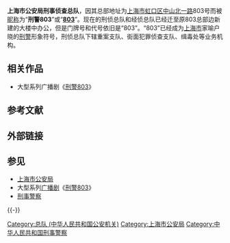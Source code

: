 {{Otheruses
|subject='''上海市公安局刑事侦查总队'''及其[[人民警察|人民警察]]
|other=大型系列广播剧《刑警803》|刑警803 (广播剧)}}
{{unreferenced|time=2016-07-21T09:56:57+00:00}}
{{Pathnav|上海市人民政府|上海市公安局}}
{{Infobox PRCG|color=darkblue
|标志1=Police Badge,P.R.China.svg
|标志1大小=120px
|标志1说明=[[中华人民共和国人民警察警徽|中华人民共和国人民警察警徽]]
|标志2=
|标志2说明=
|总队长1=郭建新
|人员1=
|衔级1=二级警监
|业务上级=[[公安部刑事侦查局|公安部刑事侦查局]]
|组织上级=[[上海市公安局|上海市公安局]]
|机构类型=
|地址1=[[上海市|上海市]][[虹口区|虹口区]][[中山北一路|中山北一路]]803号
|行政级别=副地厅级
|image1=Shanghai CIB 20210327.jpg
|caption1=上海市公安局刑事侦查总队、上海市公安局经济犯罪侦查总队机关驻地
}}

'''上海市公安局刑事侦查总队'''，因其总部地址为[[上海市|上海市]][[虹口区|虹口区]][[中山北一路|中山北一路]]803号而被[[昵称|昵称]]为“'''刑警803'''”或“'''[[803|803]]'''”。现在的刑侦总队和经侦总队已经迁至原803总部边新建的大楼中办公，但是门牌号和代号依旧是“803”。“803”已经成为[[上海市|上海市]]家喻户晓的[[刑警|刑警]]形象符号，刑侦总队下辖重案支队、街面犯罪侦查支队、缉毒处等业务机构。

==相关作品==
*大型系列广播剧《[[刑警803_(广播剧)|刑警803]]》

== 参考文献 ==
{{Reflist}}

== 外部链接 ==

== 参见 ==
{{Portal|中华人民共和国|上海|警察与执法}}
* [[上海市公安局|上海市公安局]]
* 大型系列[[广播剧|广播剧]]《[[刑警803_(广播剧)|刑警803]]》
* [[刑事警察|刑事警察]]

{{-}}
{{上海政法|公安}}

[[Category:总队_(中华人民共和国公安机关)|Category:总队 (中华人民共和国公安机关)]]
[[Category:上海市公安局|Category:上海市公安局]]
[[Category:中华人民共和国刑事警察|Category:中华人民共和国刑事警察]]